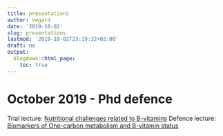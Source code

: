 ```yaml
---
title: presentations
author: Vegard
date: '2019-10-02'
slug: presentations
lastmod: '2019-10-02T23:19:32+02:00'
draft: no
output:
  blogdown::html_page:
    toc: true
---
```


# October 2019 - Phd defence
Trial lecture: [Nutritional challenges related to  B-vitamins](/contributions/presentations/PhD_triallecture_04102019.pdf)
Defence lecture: [Biomarkers of One-carbon metabolism and B-vitamin status](/contributions/presentations/PhD_defence_04102019.pdf)

